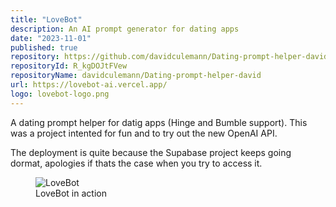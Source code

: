 ```yaml
---
title: "LoveBot"
description: An AI prompt generator for dating apps
date: "2023-11-01"
published: true
repository: https://github.com/davidculemann/Dating-prompt-helper-david
repositoryId: R_kgDOJtFVew
repositoryName: davidculemann/Dating-prompt-helper-david
url: https://lovebot-ai.vercel.app/
logo: lovebot-logo.png
---
```


A dating prompt helper for datig apps (Hinge and Bumble support). This was a project intented for fun and to try out the new OpenAI API.

The deployment is quite because the Supabase project keeps going dormat, apologies if thats the case when you try to access it.

<figure>
    <img src="/images/lovebot.png" alt="LoveBot" />
    <figcaption>LoveBot in action</figcaption>
</figure>
